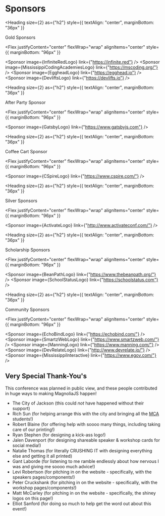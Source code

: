 
<Card>

# Sponsors

<Heading
  size={2}
  as={"h2"}
  style={{ textAlign: "center", marginBottom: "36px" }}
>
  Gold Sponsors
</Heading>

<Flex
  justifyContent="center"
  flexWrap="wrap"
  alignItems="center"
  style={{ marginBottom: "96px" }}
>
  <Sponsor image={InfiniteRedLogo} link={"https://infinite.red"} />
  <Sponsor
    image={MississippiCodingAcademiesLogo}
    link={"https://mscoding.org/"}
  />
  <Sponsor image={EggheadLogo} link={"https://egghead.io"} />
  <Sponsor image={DevliftsLogo} link={"https://devlifts.io"} />
</Flex>

<Heading
  size={2}
  as={"h2"}
  style={{ textAlign: "center", marginBottom: "36px" }}
>
  After Party Sponsor
</Heading>

<Flex
  justifyContent="center"
  flexWrap="wrap"
  alignItems="center"
  style={{ marginBottom: "96px" }}
>
  <Sponsor image={GatsbyLogo} link={"https://www.gatsbyjs.com"} />
</Flex>

<Heading
  size={2}
  as={"h2"}
  style={{ textAlign: "center", marginBottom: "36px" }}
>
  Coffee Cart Sponsor
</Heading>

<Flex
  justifyContent="center"
  flexWrap="wrap"
  alignItems="center"
  style={{ marginBottom: "96px" }}
>
  <Sponsor image={CSpireLogo} link={"https://www.cspire.com/"} />
</Flex>

<Heading
  size={2}
  as={"h2"}
  style={{ textAlign: "center", marginBottom: "36px" }}
>
  Silver Sponsors
</Heading>

<Flex
  justifyContent="center"
  flexWrap="wrap"
  alignItems="center"
  style={{ marginBottom: "96px" }}
>
  <Sponsor image={ActivateLogo} link={"http://www.activateconf.com/"} />
</Flex>

<Heading
  size={2}
  as={"h2"}
  style={{ textAlign: "center", marginBottom: "36px" }}
>
  Scholarship Sponsors
</Heading>

<Flex
  justifyContent="center"
  flexWrap="wrap"
  alignItems="center"
  style={{ marginBottom: "96px" }}
>
  <Sponsor image={BeanPathLogo} link={"https://www.thebeanpath.org/"} />
  <Sponsor image={SchoolStatusLogo} link={"https://schoolstatus.com"} />
</Flex>

<Heading
  size={2}
  as={"h2"}
  style={{ textAlign: "center", marginBottom: "36px" }}
>
  Community Sponsors
</Heading>

<Flex
  justifyContent="center"
  flexWrap="wrap"
  alignItems="center"
  style={{ marginBottom: "96px" }}
>
  <Sponsor image={EchoBindLogo} link={"https://echobind.com/"} />
  <Sponsor image={SmartzWebLogo} link={"https://www.smartzweb.com/"} />
  <Sponsor image={ManningLogo} link={"https://www.manning.com/"} />
  <Sponsor image={DevRelateLogo} link={"http://www.devrelate.io/"} />
  <Sponsor image={MississippiInteractive} link={"https://www.egov.com/"} />
</Flex>

## Very Special Thank-You's

This conference was planned in public view, and these people contributed in huge ways to making MagnoliaJS happen!

- The City of Jackson (this could _not_ have happened without their support)
- Rich Sun (for helping arrange this with the city and bringing all the [MCA](https://mscoding.org) students!)
- Robert Blaine (for offering help with soooo many things, including taking care of our printing!)
- Ryan Stephen (for designing a kick-ass logo!)
- Jalen Davenport (for designing shareable speaker &amp; workshop cards for social media!)
- Natalie Thomas (for literally CRUSHING IT with designing everything else and getting it all printed)
- Gant Laborde (for listening to me ramble endlessly about how nervous I was and giving me soooo much advice!)
- Levi Robertson (for pitching in on the website - specifically, with the speakers pages/components!)
- Peter Cruckshank (for pitching in on the website - specifically, with the workshop pages/components!)
- Matt McCarley (for pitching in on the website - specifically, the shiney logos on this page!)
- Elliot Sanford (for doing so much to help get the word out about this event!)

</Card>
